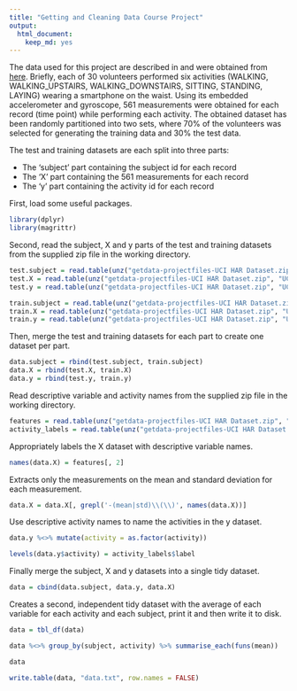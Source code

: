 ```yaml
---
title: "Getting and Cleaning Data Course Project"
output:
  html_document:
    keep_md: yes
---
```


The data used for this project are described in and were obtained from [here](http://archive.ics.uci.edu/ml/datasets/Human+Activity+Recognition+Using+Smartphones). Briefly, each of 30 volunteers performed six activities (WALKING, WALKING_UPSTAIRS, WALKING_DOWNSTAIRS, SITTING, STANDING, LAYING) wearing a smartphone on the waist. Using its embedded accelerometer and gyroscope, 561 measurements were obtained for each record (time point) while performing each activity. The obtained dataset has been randomly partitioned into two sets, where 70% of the volunteers was selected for generating the training data and 30% the test data.

The test and training datasets are each split into three parts:

- The 'subject' part containing the subject id for each record
- The 'X' part containing the 561 measurements for each record
- The 'y' part containing the activity id for each record

First, load some useful packages.

```r
library(dplyr)
library(magrittr)
```

Second, read the subject, X and y parts of the test and training datasets from the supplied zip file in the working directory.

```r
test.subject = read.table(unz("getdata-projectfiles-UCI HAR Dataset.zip", "UCI HAR Dataset/test/subject_test.txt"), col.names = c('subject'))
test.X = read.table(unz("getdata-projectfiles-UCI HAR Dataset.zip", "UCI HAR Dataset/test/X_test.txt"))
test.y = read.table(unz("getdata-projectfiles-UCI HAR Dataset.zip", "UCI HAR Dataset/test/y_test.txt"), col.names = c('activity'))

train.subject = read.table(unz("getdata-projectfiles-UCI HAR Dataset.zip", "UCI HAR Dataset/train/subject_train.txt"), col.names = c('subject'))
train.X = read.table(unz("getdata-projectfiles-UCI HAR Dataset.zip", "UCI HAR Dataset/train/X_train.txt"))
train.y = read.table(unz("getdata-projectfiles-UCI HAR Dataset.zip", "UCI HAR Dataset/train/y_train.txt"), col.names = c('activity'))
```

Then, merge the test and training datasets for each part to create one dataset per part.

```r
data.subject = rbind(test.subject, train.subject)
data.X = rbind(test.X, train.X)
data.y = rbind(test.y, train.y)
```

Read descriptive variable and activity names from the supplied zip file in the working directory.

```r
features = read.table(unz("getdata-projectfiles-UCI HAR Dataset.zip", "UCI HAR Dataset/features.txt"))
activity_labels = read.table(unz("getdata-projectfiles-UCI HAR Dataset.zip", "UCI HAR Dataset/activity_labels.txt"), col.names = c('activity', 'label'))
```

Appropriately labels the X dataset with descriptive variable names.

```r
names(data.X) = features[, 2]
```

Extracts only the measurements on the mean and standard deviation for each measurement.

```r
data.X = data.X[, grepl('-(mean|std)\\(\\)', names(data.X))]
```

Use descriptive activity names to name the activities in the y dataset.

```r
data.y %<>% mutate(activity = as.factor(activity))

levels(data.y$activity) = activity_labels$label
```

Finally merge the subject, X and y datasets into a single tidy dataset.

```r
data = cbind(data.subject, data.y, data.X)
```

Creates a second, independent tidy dataset with the average of each variable for each activity and each subject, print it and then write it to disk.

```r
data = tbl_df(data)

data %<>% group_by(subject, activity) %>% summarise_each(funs(mean))

data

write.table(data, "data.txt", row.names = FALSE)
```
